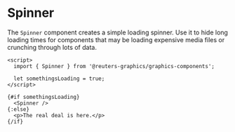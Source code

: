 

<Meta of={SpinnerStories} />

# Spinner

The `Spinner` component creates a simple loading spinner. Use it to hide long loading times for components that may be loading expensive media files or crunching through lots of data.

```svelte
<script>
  import { Spinner } from '@reuters-graphics/graphics-components';

  let somethingsLoading = true;
</script>

{#if somethingsLoading}
  <Spinner />
{:else}
  <p>The real deal is here.</p>
{/if}
```

<Canvas of={SpinnerStories.Demo} />
